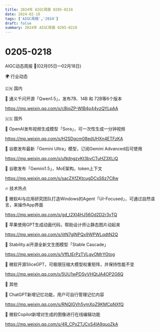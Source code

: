```yaml
---
title: 2024年 AIGC周报 0205-0218
date: 2024-02-18
tags: ['AIGC周报','2024']
draft: false
summary: 2024年 AIGC周报 0205-0218
---
```

# 0205-0218
AIGC动态周报 🚀(02月05日—02月18日)

🌍 行业动态

🇨🇳 国内

📰 通义千问开源「Qwen1.5」，发布7B、14B 和 72B等6个版本

https://mp.weixin.qq.com/s/cBiqZP-WlB4p44yzQYLpAA

🇺🇸 国外

📰 OpenAI发布视频生成模型「Sora」，可一次性生成一分钟视频

https://mp.weixin.qq.com/s/H2SDgcm08edUHXn4ETFzKA

📰 谷歌发布最新「Gemini Ultra」模型，订阅Gemini Advanced后可使用

https://mp.weixin.qq.com/s/uNdngzvKt3bvCTuHZ3XLiQ

📰 谷歌发布「Gemini1.5」，MoE架构，token上下文

https://mp.weixin.qq.com/s/sacZXfZKtcugDCsS6z7C8w

🔥 技术热点

📝 微软AI与应用研究团队打造Windows的Agent「UI-Focused」，可通过自然语言，来操作App界面

https://mp.weixin.qq.com/s/gd_t2XI4HJ56Od2D2r3vTQ

📝 苹果使用GPT生成动画代码，帮助设计师让静态图片动起来

https://mp.weixin.qq.com/s/ijtN7gINPQx9WPWLqdtN2Q

📝 Stability.ai开源全新文生图模型「Stable Cascade」

https://mp.weixin.qq.com/s/VffLtErPzTVLgvOMrYGtog

📝 微软开源SliceGPT，可极限压缩大模型权重矩阵，并保持性能不变

https://mp.weixin.qq.com/s/5UU1wPDSyVHQtJA4OP2G6Q

🎉 其他

🚀 ChatGPT新增记忆功能，用户可自行管理记忆内容

https://mp.weixin.qq.com/s/RNQIGVh5ymXpZ9KMCpNXfQ

🚀 微软Copilot新增对生成的图像进行在线编辑功能

https://mp.weixin.qq.com/s/4R_CPxZTJCxS4IA9quoZkA
